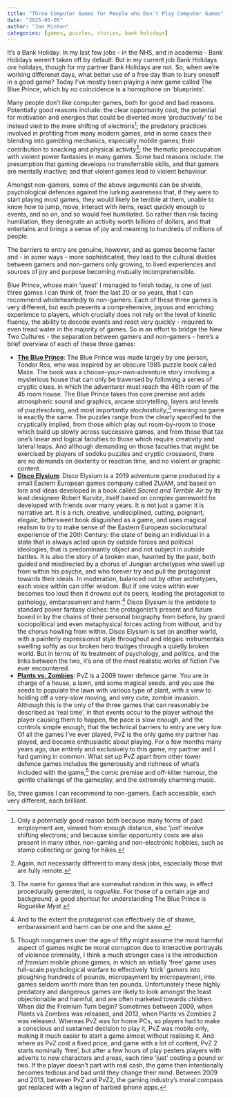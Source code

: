 ```yaml
---
title: "Three Computer Games for People who Don't Play Computer Games"
date: "2025-05-05"
author: "Jon Minton"
categories: [games, puzzles, stories, bank holidays]
---
```


It's a Bank Holiday. In my last few jobs - in the NHS, and in academia - Bank Holidays weren't taken off by default. But in my current job Bank Holidays *are* holidays, though for my partner Bank Holidays are not. So, when we're working differenet days, what better use of a free day than to bury oneself in a good game? Today I've mostly been playing a new game called The Blue Prince, which by no coincidence is a homophone on 'blueprints'.

Many people don't like computer games, both for good and bad reasons. Potentially good reasons include: the clear opportunity cost, the potential for motivation and energies that could be diverted more 'productively' to be instead vied to the mere shifting of electrons[^1]; the predatory practices involved in profiting from many modern games, and in some cases their blending into gambling mechanics, especially mobile games; their contribution to snacking and physical activity[^2]; the thematic preoccupation with violent power fantasies in many games. Some bad reasons include: the presumption that gaming develops no transferrable skills, and that gamers are mentally inactive; and that violent games lead to violent behaviour.

[^1]: Only a *potentially* good reason both because many forms of paid employment are, viewed from enough distance, also 'just' involve shifting electrons; and because similar opportunity costs are also present in many other, non-gaming and non-electronic hobbies, such as stamp collecting or going for hikes.

[^2]: Again, not necessarily different to many desk jobs, especially those that are fully remote.

Amongst non-gamers, some of the above arguments can be shields, psychological defences against the lurking awareness that, if they were to start playing most games, they would likely be terrible at them, unable to know how to jump, move, interact with items, react quickly enough to events, and so on, and so would feel humiliated. So rather than risk facing humiliation, they denegrate an activity worth billions of dollars, and that entertains and brings a sense of joy and meaning to hundreds of millions of people.

The barriers to entry are genuine, however, and as games become faster and - in *some* ways - more sophisticated, they lead to the cultural divides between gamers and non-gamers only growing, to lived experiences and sources of joy and purpose becoming mutually incomprehensible.

Blue Prince, whose main 'quest' I managed to finish today, is one of just three games I can think of, from the last 20 or so years, that I can recommend wholeheartedly to non-gamers. Each of these three games is very different, but each presents a comprehensive, joyous and enriching experience to players, which crucially does not rely on the level of kinetic fluency, the ability to decode events and react very quickly - required to even tread water in the majority of games. So in an effort to bridge the New Two Cultures - the separation between gamers and non-gamers - here's a brief overview of each of these three games:

-   [**The Blue Prince**](https://en.wikipedia.org/wiki/Blue_Prince_(video_game)): The Blue Prince was made largely by one person, Tondor Ros, who was inspired by an obscure 1985 puzzle book called Maze. The book was a choose-your-own-adventure story involving a mysterious house that can only be traversed by following a series of cryptic clues, in which the adventurer must reach the 46th room of the 45 room house. The Blue Prince takes this core premise and adds atmospheric sound and graphics, arcane storytelling, layers and levels of puzzlesolving, and most importantly *stochasticity*,[^3] meaning no game is exactly the same. The puzzles range from the clearly specified to the cryptically implied, from those which play out room-by-room to those which build up slowly across successive games, and from those that tax one's linear and logical faculties to those which require creativity and lateral leaps. And although demanding on those faculties that might be exercised by players of sodoku puzzles and cryptic crossword, there are no demands on dexterity or reaction time, and no violent or graphic content.
-   [**Disco Elysium**](https://en.wikipedia.org/wiki/Disco_Elysium): Disco Elysium is a 2019 adventure game produced by a small Eastern European games company called ZU/AM, and based on lore and ideas developed in a book called *Sacred and Terrible Air* by its lead designeer Robert Kurvitz, itself based on complex gameworld he developed with friends over many years. It is not just a game: it is narrative art. It is a rich, creative, undisciplined, cutting, poignant, elegaic, bittersweet book disguished as a game, and uses magical realism to try to make sense of the Eastern European sociocultural experience of the 20th Century: the state of being an individual in a state that is always acted upon by outside forces and political ideologies, that is predominantly object and not subject in outside battles. It is also the story of a broken man, haunted by the past, both guided and misdirected by a chorus of Jungian archetypes who swell up from within his psyche, and who forever try and pull the protagonist towards their ideals. In moderation, balanced out by other archetypes, each voice within can offer wisdom. But if one voice within ever becomes too loud then it drowns out its peers, leading the protagonist to pathology, embarassment and harm.[^4] Disco Elysium is the antidote to standard power fantasy cliches: the protagonist's present and future boxed in by the chains of their personal biography from before, by grand sociopolitical and even metaphysical forces acting from without, and by the chorus howling from within. Disco Elysium is set on another world, with a painterly expressionist style throughout and elegaic instrumentals swelling softly as our broken hero trudges through a quietly broken world. But in terms of its treatment of psychology, and politics, and the links between the two, it's one of the most realistic works of fiction I've ever encountered.
-   [**Plants vs. Zombies**](https://en.wikipedia.org/wiki/Plants_vs._Zombies): PvZ is a 2009 tower defence game. You are in charge of a house, a lawn, and some magical seeds, and you use the seeds to populate the lawn with various type of plant, with a view to holding off a very-slow moving, and very cute, zombie invasion. Although this is the only of the three games that can reasonably be described as 'real time', in that events occur to the player without the player causing them to happen, the pace is slow enough, and the controls simple enough, that the technical barriers to entry are very low. Of all the games I've ever played, PvZ is the only game my partner has played, and became enthusiastic about playing. For a few months many years ago, due entirely and exclusively to this game, my partner and I had gaming in common. What set up PvZ apart from other tower defence games includes the generousity and richness of what's included with the game,[^5] the comic premise and off-kilter humour, the gentle challenge of the gameplay, and the extremely charming music.

[^3]: The name for games that are somewhat random in this way, in effect procedurally generated, is *roguelike*. For those of a certain age and background, a good shortcut for understanding The Blue Prince is *Roguelike Myst*.

[^4]: And to the extent the protagonist can effectively die of shame, embarassment and harm can be one and the same.

[^5]: Though nongamers over the age of fifty might assume the most harmful aspect of games might be moral corruption due to interactive portrayals of violence criminality, I think a much stronger case is the introduction of *fremium* mobile phone games, in which an initially 'free' game uses full-scale psychological warfare to effectively 'trick' gamers into ploughing hundreds of pounds, micropayment by micropayment, into games seldom worth more than ten pounds. Unfortunately these highly predatory and dangerous games are likely to look amongst the least objectionable and harmful, and are often marketed towards children. When did the Fremium Turn begin? Sometimes between 2009, when Plants vs Zombies was released, and 2013, when Plants vs Zombies 2 was released. Whereas PvZ was for home PCs, so players had to make a conscious and sustained decision to play it, PvZ was mobile only, making it much easier to start a game almost without realising it. And where as PvZ cost a fixed price, and game with a lot of content, PvZ 2 starts nominally 'free', but after a few hours of play pesters players with adverts to new characters and areas, each time 'just' costing a pound or two. If the player doesn't part with real cash, the game then intentionally becomes tedious and bad until they change their mind. Between 2009 and 2013, between PvZ and PvZ2, the gaming industry's moral compass got replaced with a legion of barbed iphone apps.

So, three games I can recommend to non-gamers. Each accessible, each very different, each brilliant.